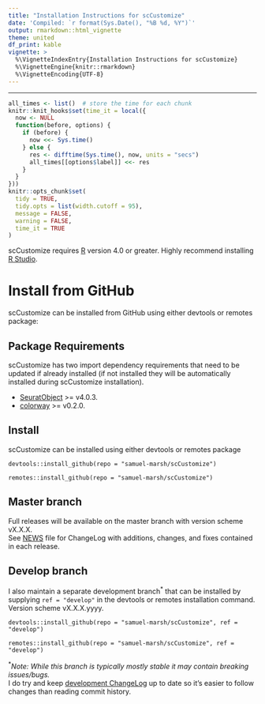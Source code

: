 ```yaml
---
title: "Installation Instructions for scCustomize"
date: 'Compiled: `r format(Sys.Date(), "%B %d, %Y")`'
output: rmarkdown::html_vignette
theme: united
df_print: kable
vignette: >
  %\VignetteIndexEntry{Installation Instructions for scCustomize}
  %\VignetteEngine{knitr::rmarkdown}
  %\VignetteEncoding{UTF-8}
---
```

***

<style>
p.caption {
  font-size: 0.9em;
}
</style>

```r
all_times <- list()  # store the time for each chunk
knitr::knit_hooks$set(time_it = local({
  now <- NULL
  function(before, options) {
    if (before) {
      now <<- Sys.time()
    } else {
      res <- difftime(Sys.time(), now, units = "secs")
      all_times[[options$label]] <<- res
    }
  }
}))
knitr::opts_chunk$set(
  tidy = TRUE,
  tidy.opts = list(width.cutoff = 95),
  message = FALSE,
  warning = FALSE,
  time_it = TRUE
)
```

scCustomize requires [R](https://www.r-project.org/) version 4.0 or greater. Highly recommend installing [R Studio](https://www.rstudio.com/).

# Install from GitHub  
scCustomize can be installed from GitHub using either devtools or remotes package:

## Package Requirements
scCustomize has two import dependency requirements that need to be updated if already installed (if not installed they will be automatically installed during scCustomize installation).
  
* [SeuratObject](https://cran.r-project.org/web/packages/SeuratObject/index.html) >= v4.0.3.  
* [colorway](https://github.com/hypercompetent/colorway) >= v0.2.0.

## Install
scCustomize can be installed using either devtools or remotes package
```
devtools::install_github(repo = "samuel-marsh/scCustomize")

remotes::install_github(repo = "samuel-marsh/scCustomize")
```

## Master branch    
Full releases will be available on the master branch with version scheme vX.X.X.  
See [NEWS](LINK) file for ChangeLog with additions, changes, and fixes contained in each release.

## Develop branch    
I also maintain a separate development branch<sup>\*</sup> that can be installed by supplying `ref = "develop"` in the devtools or remotes installation command.  Version scheme vX.X.X.yyyy.  

```
devtools::install_github(repo = "samuel-marsh/scCustomize", ref = "develop")

remotes::install_github(repo = "samuel-marsh/scCustomize", ref = "develop")
```

<sup>\*</sup>*Note: While this branch is typically mostly stable it may contain breaking issues/bugs.*  
I do try and keep [development ChangeLog](https://github.com/samuel-marsh/scCustomize/blob/develop/News.md) up to date so it's easier to follow changes than reading commit history.

